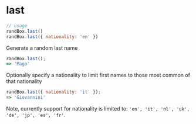 # last

```js
// usage
randBox.last()
randBox.last({ nationality: 'en' })
```

Generate a random last name

```js
randBox.last();
=> 'Mago'
```

Optionally specify a nationality to limit first names to those most common of that nationality

```js
randBox.last({ nationality: 'it' });
=> 'Giovannini'
```

Note, currently support for nationality is limited to: `'en', 'it', 'nl', 'uk', 'de', 'jp', 'es', 'fr'`.

